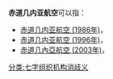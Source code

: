 '''赤道几内亚航空'''可以指：

* [[赤道几内亚航空_(1986年)|赤道几内亚航空 (1986年)]]，{{lang-es|Ecuato Guineana de Aviación}}
* [[赤道几内亚航空_(1996年)|赤道几内亚航空 (1996年)]]，{{lang-es|Guinea Ecuatorial Airlines}}
* [[赤道几內亞航空_(2003年)|赤道几內亞航空 (2003年)]]，{{lang-es|Aerolíneas de Guinea Ecuatorial}}

{{disambiguation|cat=航空公司消歧義}}
[[分类:七字组织机构消歧义|分类:七字组织机构消歧义]]